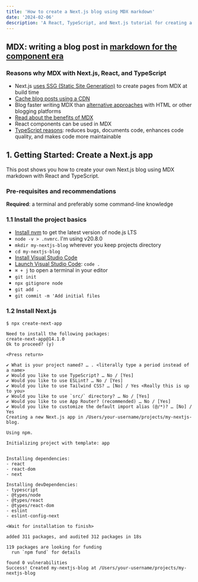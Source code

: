 ```yaml
---
title: 'How to create a Next.js blog using MDX markdown'
date: '2024-02-06'
description: 'A React, TypeScript, and Next.js tutorial for creating a blog using MDX markdown'
---
```


## MDX: writing a blog post in <a href="https://mdxjs.com/" target="markdown-component-era" rel="noopener">markdown for the component era</a>

### Reasons why MDX with Next.js, React, and TypeScript

- Next.js <a href="https://nextjs.org/docs/pages/building-your-application/rendering/static-site-generation" target="nextjs-ssg" rel="noopener">uses
  SSG (Static Site Generation)</a> to create pages from MDX at build time
- <a href="https://aws.amazon.com/caching/cdn/#:~:text=For%20caching%2C%20a%20CDN%20will,Point%20of%20Presence%20(PoP)." target="aws-caching" rel="noopener">Cache blog posts using a CDN</a>
- Blog faster writing MDX than <a href="https://byby.dev/js-markdown-libs" target="mdx-alternatives" rel="noopener">alternative approaches</a> with HTML or other blogging platforms
- <a href="https://mdxjs.com/#mdx-in-short" target="mdx-in-short" rel="noopener">Read about the benefits of MDX</a>
- React components can be used in MDX
- <a href="https://prismic.io/blog/what-is-typescript" target="prismic-what-is-typescript" rel="noopener">TypeScript reasons</a>: reduces bugs, documents code, enhances code quality, and makes code more maintainable

## 1. Getting Started: Create a Next.js app

This post shows you how to create your own Next.js blog using MDX markdown with React and TypeScript.

### Pre-requisites and recommendations

**Required**: a terminal and preferably some command-line knowledge

### 1.1 **Install the project basics**

- <a href="https://github.com/nvm-sh/nvm?tab=readme-ov-file#install--update-script" target="install-nvm" rel="noopener">Install nvm</a> to get the latest version of node.js LTS
- `node -v > .nvmrc`. I'm using v20.8.0
- `mkdir my-nextjs-blog` wherever you keep projects directory
- `cd my-nextjs-blog`
- <a href="https://code.visualstudio.com/" target="install-vs-code">Install Visual Studio Code</a>
- <a href="https://code.visualstudio.com/docs/setup/mac#_launching-from-the-command-line" target="vscode-command-line" rel="noopener">Launch Visual Studio Code</a>: `code .`
- `⌘ + j` to open a terminal in your editor
- `git init`
- `npx gitignore node`
- `git add .`
- `git commit -m 'Add initial files`

### 1.2 **Install Next.js**

```shell showLineNumbers
$ npx create-next-app

Need to install the following packages:
create-next-app@14.1.0
Ok to proceed? (y)

<Press return>

✔ What is your project named? … . <literally type a period instead of a name>
✔ Would you like to use TypeScript? … No / [Yes]
✔ Would you like to use ESLint? … No / [Yes]
✔ Would you like to use Tailwind CSS? … [No] / Yes <Really this is up to you>
✔ Would you like to use `src/` directory? … No / [Yes]
✔ Would you like to use App Router? (recommended) … No / [Yes]
✔ Would you like to customize the default import alias (@/*)? … [No] / Yes
Creating a new Next.js app in /Users/your-username/projects/my-nextjs-blog.

Using npm.

Initializing project with template: app


Installing dependencies:
- react
- react-dom
- next

Installing devDependencies:
- typescript
- @types/node
- @types/react
- @types/react-dom
- eslint
- eslint-config-next

<Wait for installation to finish>

added 311 packages, and audited 312 packages in 18s

119 packages are looking for funding
  run `npm fund` for details

found 0 vulnerabilities
Success! Created my-nextjs-blog at /Users/your-username/projects/my-nextjs-blog
```
